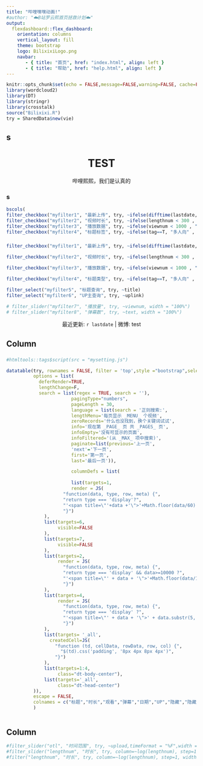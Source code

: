 ```yaml
---
title: "哔哩嘿嘿动画!"
#author: "☁️B站罗云熙首页拯救计划☁️"
output: 
  flexdashboard::flex_dashboard:
    orientation: columns
    vertical_layout: fill
    theme: bootstrap
    logo: BilixixiLogo.png
    navbar:
       - { title: "首页", href: "index.html", align: left }
       - { title: "帮助", href: "help.html", align: left }
---
```


```r

knitr::opts_chunk$set(echo = FALSE,message=FALSE,warning=FALSE, cache=FALSE)
library(wordcloud2)
library(DT)
library(stringr)
library(crosstalk)
source("Bilixixi.R")
try = SharedData$new(vie)

```



s {.sidebar data-width=260 }
-----------------------------------------------------------------------


<center>

<h1> TEST</h4>

哔哩熙熙，我们是认真的

</center>

### s {.mobile data-height=120}

```r
bscols(
filter_checkbox("myfilter1", "最新上传", try, ~ifelse(difftime(lastdate,upload,units = "days") <= 3, "近3天",ifelse(difftime(lastdate,upload,units = "days") <= 7, "近3-7天", "7天以上"))),
filter_checkbox("myfilter2", "视频时长", try, ~ifelse(lengthnum < 300 , "5分以内",ifelse(lengthnum < 900, "5-15分", "15分以上"))),
filter_checkbox("myfilter3", "播放数据", try, ~ifelse(viewnum < 1000 , "1千以下",ifelse(lengthnum < 10000, "1千-1万", "1万以上"))),
filter_checkbox("myfilter4", "标题标签", try, ~ifelse(tag==T, "多人向" , "个人向")))
```


###  {.no-mobile}


```r

filter_checkbox("myfilter1", "最新上传", try, ~ifelse(difftime(lastdate,upload,units = "days") <= 3, "近3天",ifelse(difftime(lastdate,upload,units = "days") <= 7, "近3-7天", "7天以上")),inline = T)

filter_checkbox("myfilter2", "视频时长", try, ~ifelse(lengthnum < 300 , "5分以内",ifelse(lengthnum < 900, "5-15分", "15分以上")),inline = T)

filter_checkbox("myfilter3", "播放数据", try, ~ifelse(viewnum < 1000 , "1千以下",ifelse(lengthnum < 10000, "1千-1万", "1万以上")),inline = T)

filter_checkbox("myfilter4", "标题类型", try, ~ifelse(tag==T, "多人向" , "个人向"),inline = T)

filter_select("myfilter5", "标题查询", try, ~title)
filter_select("myfilter6", "UP主查询", try, ~uplink)

# filter_slider("myfilter7", "播放量", try, ~viewnum, width = "100%")
# filter_slider("myfilter8", "弹幕数", try, ~text, width = "100%")

```


<center>
最近更新: `r lastdate` | 微博: test
</center>


Column {data-width=500}
-----------------------------------------------------------------------

###

```r

#htmltools::tags$script(src = "mysetting.js")

datatable(try, rownames = FALSE, filter = 'top',style ="bootstrap",selection="none",
          options = list(
            deferRender=TRUE,
            lengthChange=F,
            search = list(regex = TRUE, search = ''),
                        pagingType="numbers",
                        pageLength = 30,
                        language = list(search = '正则搜索:',
                        lengthMenu='每页显示 _MENU_ 个视频',
                        zeroRecords='什么也没找到，换个关键词试试',
                        info='现在第 _PAGE_ 页 共 _PAGES_ 页',
                        infoEmpty='没有可显示的页面',
                        infoFiltered='(从 _MAX_ 项中搜索)',
                        paginate=list(previous='上一页',
                        'next'='下一页',
                        first='第一页',
                        last='最后一页')),

                        columnDefs = list(
                        
                        list(targets=1,
                        render = JS(
                     "function(data, type, row, meta) {",
                     "return type === 'display'?",
                     "'<span title=\"'+data +'\">'+Math.floor(data/60) + '分'+Math.floor(data%60)+'秒</span>' : data;",
                     "}")
              ),
              list(targets=6,
                   visible=FALSE
              ),
              list(targets=7,
                   visible=FALSE
              ),
              list(targets=2,
                   render = JS(
                     "function(data, type, row, meta) {",
                     "return type === 'display' && data>=10000 ?",
                     "'<span title=\"' + data + '\">'+Math.floor(data/1000)/10+'万</span>' : data;",
                     "}")
              ),
              list(targets=4,
                   render = JS(
                     "function(data, type, row, meta) {",
                     "return type === 'display' ?",
                     "'<span title=\"' + data + '\">' + data.substr(5, 12) + '</span>' : data;",
                     "}")
              ),
              list(targets= '_all',
                createdCell=JS(
                  "function (td, cellData, rowData, row, col) {",
                    "$(td).css('padding', '8px 4px 8px 4px')",
                  "}")
              ),
              list(targets=1:4,
                   class="dt-body-center"),
              list(targets='_all',
                   class="dt-head-center")
          )),
          escape = FALSE,
          colnames = c("标题","时长","观看","弹幕","日期","UP","隐藏","隐藏2")
          )



```



Column {data-width=10}
-----------------------------------------------------------------------

```r

#filter_slider("otl", "时间范围", try, ~upload,timeFormat = "%F",width = "100%")
#filter_slider("lengthnum", "时长", try, column=~log(lengthnum), step=1, width=200)
#filter("lengthnum", "时长", try, column=~log(lengthnum), step=1, width=200)

```

